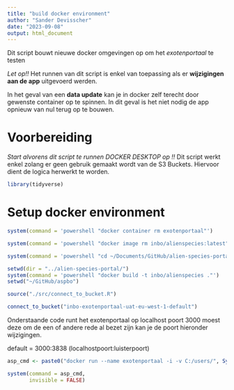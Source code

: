 ```yaml
---
title: "build docker environment"
author: "Sander Devisscher"
date: "2023-09-08"
output: html_document
---
```


Dit script bouwt nieuwe docker omgevingen op om het *exotenportaal* te testen

*Let op!!* Het runnen van dit script is enkel van toepassing als er 
**wijzigingen aan de app** uitgevoerd werden.

In het geval van een **data update** kan je in docker zelf terecht door gewenste 
container op te spinnen. In dit geval is het niet nodig de app opnieuw van nul
terug op te bouwen.

# Voorbereiding
*Start alvorens dit script te runnen DOCKER DESKTOP op !!*
Dit script werkt enkel zolang er geen gebruik gemaakt wordt van de S3 Buckets.
Hiervoor dient de logica herwerkt te worden.

```r
library(tidyverse)
```

# Setup docker environment

```r
system(command = 'powershell "docker container rm exotenportaal"')
```

```r
system(command = 'powershell "docker image rm inbo/alienspecies:latest"')
```

```r
system(command = 'powershell "cd ~/Documents/GitHub/alien-species-portal"')
```

```r
setwd(dir = "../alien-species-portal/")
system(command = 'powershell "docker build -t inbo/alienspecies ."')
setwd("~/GitHub/aspbo")
```

```r
source("./src/connect_to_bucket.R")

connect_to_bucket("inbo-exotenportaal-uat-eu-west-1-default")
```

Onderstaande code runt het exotenportaal op localhost poort 3000 moest deze
om de een of andere rede al bezet zijn kan je de poort hieronder wijzigingen.

default = 3000:3838 (localhostpoort:luisterpoort)
```r
asp_cmd <- paste0("docker run --name exotenportaal -i -v C:/users/", Sys.getenv("USERNAME"), "/.aws:/root/.aws -p 3000:3838 inbo/alienspecies:latest R -e \"alienSpecies::setupS3(inboUser = '",Sys.getenv("USERNAME"), "');alienSpecies::runShiny()")

system(command = asp_cmd,
       invisible = FALSE)
```

